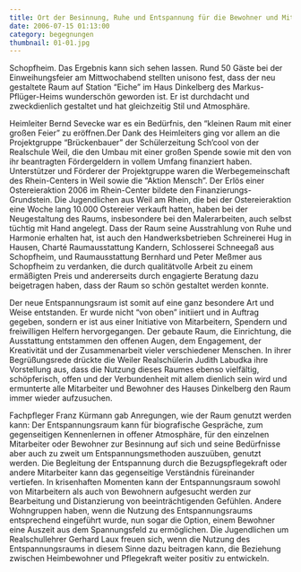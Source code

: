 ```yaml
---
title: Ort der Besinnung, Ruhe und Entspannung für die Bewohner und Mitarbeiter des Markus-Pflüger-Heims
date: 2006-07-15 01:13:00
category: begegnungen
thumbnail: 01-01.jpg
---
```


Schopfheim. Das Ergebnis kann sich sehen lassen. Rund 50 Gäste bei der Einweihungsfeier am Mittwochabend stellten unisono fest, dass der neu gestaltete Raum auf Station “Eiche” im Haus Dinkelberg des Markus-Pflüger-Heims wunderschön geworden ist. Er ist durchdacht und zweckdienlich gestaltet und hat gleichzeitig Stil und Atmosphäre.

Heimleiter Bernd Sevecke war es ein Bedürfnis, den “kleinen Raum mit einer großen Feier” zu eröffnen.Der Dank des Heimleiters ging vor allem an die Projektgruppe “Brückenbauer” der Schülerzeitung Sch’cool von der Realschule Weil, die den Umbau mit einer großen Spende sowie mit den von ihr beantragten Fördergeldern in vollem Umfang finanziert haben. Unterstützer und Förderer der Projektgruppe waren die Werbegemeinschaft des Rhein-Centers in Weil sowie die “Aktion Mensch”. Der Erlös einer Ostereieraktion 2006 im Rhein-Center bildete den Finanzierungs-Grundstein. Die Jugendlichen aus Weil am Rhein, die bei der Ostereieraktion eine Woche lang 10.000 Ostereier verkauft hatten, haben bei der Neugestaltung des Raums, insbesondere bei den Malerarbeiten, auch selbst tüchtig mit Hand angelegt. Dass der Raum seine Ausstrahlung von Ruhe und Harmonie erhalten hat, ist auch den Handwerksbetrieben Schreinerei Hug in Hausen, Charté Raumausstattung Kandern, Schlosserei Schneegaß aus Schopfheim, und Raumausstattung Bernhard und Peter Meßmer aus Schopfheim zu verdanken, die durch qualitätvolle Arbeit zu einem ermäßigten Preis und andererseits durch engagierte Beratung dazu beigetragen haben, dass der Raum so schön gestaltet werden konnte.

Der neue Entspannungsraum ist somit auf eine ganz besondere Art und Weise entstanden. Er wurde nicht “von oben” initiiert und in Auftrag gegeben, sondern er ist aus einer Initiative von Mitarbeitern, Spendern und freiwilligen Helfern hervorgegangen. Der gebaute Raum, die Einrichtung, die Ausstattung entstammen den offenen Augen, dem Engagement, der Kreativität und der Zusammenarbeit vieler verschiedener Menschen. In ihrer Begrüßungsrede drückte die Weiler Realschülerin Judith Labudka ihre Vorstellung aus, dass die Nutzung dieses Raumes ebenso vielfältig, schöpferisch, offen und der Verbundenheit mit allem dienlich sein wird und ermunterte alle Mitarbeiter und Bewohner des Hauses Dinkelberg den Raum immer wieder aufzusuchen.

Fachpfleger Franz Kürmann gab Anregungen, wie der Raum genutzt werden kann: Der Entspannungsraum kann für biografische Gespräche, zum gegenseitigen Kennenlernen in offener Atmosphäre, für den einzelnen Mitarbeiter oder Bewohner zur Besinnung auf sich und seine Bedürfnisse aber auch zu zweit um Entspannungsmethoden auszuüben, genutzt werden. Die Begleitung der Entspannung durch die Bezugspflegekraft oder andere Mitarbeiter kann das gegenseitige Verständnis füreinander vertiefen. In krisenhaften Momenten kann der Entspannungsraum sowohl von Mitarbeitern als auch von Bewohnern aufgesucht werden zur Bearbeitung und Distanzierung von beeinträchtigenden Gefühlen. Andere Wohngruppen haben, wenn die Nutzung des Entspannungsraums entsprechend eingeführt wurde, nun sogar die Option, einem Bewohner eine Auszeit aus dem Spannungsfeld zu ermöglichen.
Die Jugendlichen um Realschullehrer Gerhard Laux freuen sich, wenn die Nutzung des Entspannungsraums in diesem Sinne dazu beitragen kann, die Beziehung zwischen Heimbewohner und Pflegekraft weiter positiv zu entwickeln.
